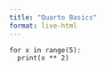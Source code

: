```yaml
---
title: "Quarto Basics"
format: live-html
---
```


```pyodide
for x in range(5):
  print(x ** 2)
```